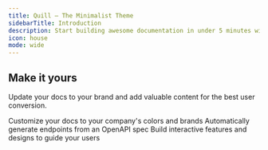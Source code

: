 ```yaml
---
title: Quill — The Minimalist Theme
sidebarTitle: Introduction
description: Start building awesome documentation in under 5 minutes with the Quill theme.
icon: house
mode: wide
---
```



<CardGroup>
  <HeroCard img="https://raw.githubusercontent.com/mintlify/themes/main/quill/images/setting-up.svg" title="Setting up your docs" description="Everything you need to know about the doc setup process, from start to finish" />
  <HeroCard img="https://raw.githubusercontent.com/mintlify/themes/main/quill/images/themes.svg" title="Explore themes" description="Explore a variety of themes you can use to spice up the look and feel of your documentation" />
</CardGroup>

## Make it yours

Update your docs to your brand and add valuable content for the best user conversion.

<CardGroup cols={3}>
  <Card
    title="Customize Style"
    icon="palette"
    href="https://mintlify.com/docs/settings/global"
  >
    Customize your docs to your company's colors and brands
  </Card>
  <Card
    title="Reference APIs"
    icon="code"
    href="https://mintlify.com/docs/api-playground/openapi"
  >
    Automatically generate endpoints from an OpenAPI spec
  </Card>
  <Card
    title="Add Components"
    icon="screwdriver-wrench"
    href="https://mintlify.com/docs/components/accordion"
  >
    Build interactive features and designs to guide your users
  </Card>
</CardGroup>
